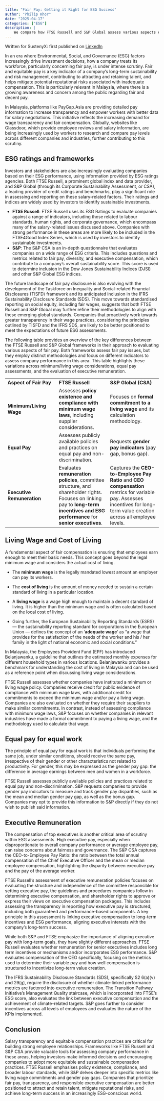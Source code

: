 ```yaml
---
title: "Fair Pay: Getting it Right for ESG Success"
author: "Philip Khor"
date: "2025-04-17"
categories: ["ESG"]
description: |
    We compare how FTSE Russell and S&P Global assess various aspects of fair pay within their ESG ratings methodologies. By highlighting the key differences in their approaches to minimum/living wage, equal pay, and executive remuneration, this article seeks to enhance understanding of these critical social indicators and their significance in ESG evaluations.
---
```


::: callout-note
Written for SustenyX: first published on [LinkedIn](https://www.linkedin.com/pulse/fair-pay-getting-right-esg-success-sustenyx-o3vec/?trackingId=6Y2m7MxehIXRbzqCs7W69w%3D%3D)
:::

In an era where Environmental, Social, and Governance (ESG) factors increasingly drive investment decisions, how a company treats its workforce, particularly concerning fair pay, is under intense scrutiny. Fair and equitable pay is a key indicator of a company's long-term sustainability and risk management, contributing to attracting and retaining talent, and helps mitigate potential reputational risks associated with inadequate compensation. This is particularly relevant in Malaysia, where there is a growing awareness and concern among the public regarding fair and decent pay.

In Malaysia, platforms like PayGap.Asia are providing detailed pay information to increase transparency and empower workers with better data for salary negotiations. This initiative reflects the increasing demand for wage transparency and fair compensation. Globally, websites like Glassdoor, which provide employee reviews and salary information, are being increasingly used by workers to research and compare pay levels across different companies and industries, further contributing to this scrutiny.

## ESG ratings and frameworks

Investors and stakeholders are also increasingly evaluating companies based on their ESG performance, using information provided by ESG ratings agencies. Both FTSE Russell, a prominent global index and data provider, and S&P Global (through its Corporate Sustainability Assessment, or CSA), a leading provider of credit ratings and benchmarks, play a significant role in assessing and reporting on these salary-related factors. Their ratings and indices are widely used by investors to identify sustainable investments.

-   **FTSE Russell**: FTSE Russell uses its ESG Ratings to evaluate companies against a range of indicators, including those related to labour standards, human rights, and corporate governance, which encompass many of the salary-related issues discussed above. Companies with strong performance in these areas are more likely to be included in the FTSE4Good Index Series, which is used by investors to identify sustainable investments.
-   **S&P**: The S&P CSA is an in-depth questionnaire that evaluates companies on a wide range of ESG criteria. This includes questions and metrics related to fair pay, diversity, and executive compensation, which contribute to a company's overall sustainability score. This score is used to determine inclusion in the Dow Jones Sustainability Indices (DJSI) and other S&P Global ESG indices.

The future landscape of fair pay disclosure is also evolving with the development of the Taskforce on Inequality and Social-related Financial Disclosures (TISFD) framework and its anticipated inclusion in the IFRS Sustainability Disclosure Standards (SDS). This move towards standardised reporting on social equity, including fair wages, suggests that both FTSE Russell and S&P Global may further refine their methodologies to align with these emerging global standards. Companies that proactively work towards greater transparency in their wage practices, considering the principles outlined by TISFD and the IFRS SDS, are likely to be better positioned to meet the expectations of future ESG assessments.

The following table provides an overview of the key differences between the FTSE Russell and S&P Global frameworks in their approach to evaluating various aspects of fair pay. Both frameworks assess fair pay issues, but they employ distinct methodologies and focus on different indicators to assess company performance in this area. This table highlights these variations across minimum/living wage considerations, equal pay assessments, and the evaluation of executive remuneration.

|  |  |  |
|------------------------|------------------------|------------------------|
| **Aspect of Fair Pay** | **FTSE Russell** | **S&P Global (CSA)** |
| **Minimum/Living Wage** | Assesses **policy existence and compliance with minimum wage laws**, including supplier considerations.  | Focuses on **formal commitment to a living wage** and its calculation methodology. |
| **Equal Pay** | Assesses publicly available policies and practices on equal pay and non-discrimination. | Requests **gender pay indicators** (pay gap, bonus gap). |
| **Executive Remuneration** | Evaluates **remuneration policies**, committee structure, and shareholder rights. Focuses on linking pay to **long-term incentives and ESG performance** for **senior executives**. | Captures the **CEO-to-Employee Pay Ratio** and **CEO compensation** metrics for variable pay. Assesses incentives for long-term value creation across all employee levels. |

## Living Wage and Cost of Living

A fundamental aspect of fair compensation is ensuring that employees earn enough to meet their basic needs. This concept goes beyond the legal minimum wage and considers the actual cost of living.

-   The **minimum wage** is the legally mandated lowest amount an employer can pay its workers. 

-   The **cost of living** is the amount of money needed to sustain a certain standard of living in a particular location. 

-   A **living wage** is a wage high enough to maintain a decent standard of living. It is higher than the minimum wage and is often calculated based on the local cost of living. 

-   Going further, the European Sustainability Reporting Standards (ESRS) — the sustainability reporting standard for corporations in the European Union — defines the concept of an ‘**adequate wage**’ as “a wage that provides for the satisfaction of the needs of the worker and his / her family in the light of national economic and social conditions.”

In Malaysia, the Employees Provident Fund (EPF) has introduced Belanjawanku, a guideline that outlines the estimated monthly expenses for different household types in various locations. Belanjawanku provides a benchmark for understanding the cost of living in Malaysia and can be used as a reference point when discussing living wage considerations.

FTSE Russell assesses whether companies have instituted a minimum or living wage policy. Companies receive credit for public evidence of compliance with minimum wage laws, with additional credit for commitments to exceed the minimum wage and/or pay a living wage. Companies are also evaluated on whether they require their suppliers to make similar commitments. In contrast, instead of assessing compliance with minimum wage laws, S&P focuses on whether companies in relevant industries have made a formal commitment to paying a living wage, and the methodology used to calculate that wage.

## Equal pay for equal work

The principle of equal pay for equal work is that individuals performing the same job, under similar conditions, should receive the same pay, irrespective of their gender or other characteristics not related to productivity. For gender, this may be expressed as the gender pay gap: the difference in average earnings between men and women in a workforce.

FTSE Russell assesses publicly available policies and practices related to equal pay and non-discrimination. S&P requests companies to provide gender pay indicators to measure and track gender pay disparities, such as the mean and median gender pay gap, as well as the bonus gap. Companies may opt to provide this information to S&P directly if they do not wish to publish said information.

## Executive Remuneration

The compensation of top executives is another critical area of scrutiny within ESG assessments. High executive pay, especially when disproportionate to overall company performance or average employee pay, can raise concerns about fairness and governance. The S&P CSA captures the CEO-to-Employee Pay Ratio: the ratio between the total annual compensation of the Chief Executive Officer and the mean or median employee compensation, highlighting the disparity between executive pay and the pay of the average worker.

FTSE Russell's assessment of executive remuneration policies focuses on evaluating the structure and independence of the committee responsible for setting executive pay, the guidelines and procedures companies follow in determining executive compensation, and shareholder rights to approve or express their views on executive compensation packages. This includes assessing the transparency in reporting how executive pay is structured, including both guaranteed and performance-based components. A key principle in this assessment is linking executive compensation to long-term incentives and ESG performance, aligning executive interests with the company's long-term success.

While both S&P and FTSE emphasize the importance of aligning executive pay with long-term goals, they have slightly different approaches. FTSE Russell evaluates whether remuneration for senior executives includes long term incentives or mechanisms and/or incorporates ESG performance. S&P evaluates compensation of the CEO specifically, focusing on the metrics used to determine their variable pay and how well compensation is structured to incentivize long-term value creation.

The IFRS Sustainability Disclosure Standards (SDS), specifically S2 6(a)(v) and 29(g), require the disclosure of whether climate-linked performance metrics are factored into executive remuneration. The Transition Pathway Initiative’s Management Quality staircase, which is incorporated into FTSE’s ESG score, also evaluates the link between executive compensation and the achievement of climate-related targets. S&P goes further to consider incentives across all levels of employees and evaluates the nature of the KPIs implemented.

## Conclusion

Salary transparency and equitable compensation practices are critical for building strong employee relationships. Frameworks like FTSE Russell and S&P CSA provide valuable tools for assessing company performance in these areas, helping investors make informed decisions and encouraging companies to adopt more equitable and sustainable compensation practices. FTSE Russell emphasises policy existence, compliance, and broader labour standards, while S&P delves deeper into specific metrics like living wage commitments and gender pay gaps. Companies that prioritize fair pay, transparency, and responsible executive compensation are better positioned to attract and retain talent, mitigate reputational risks, and achieve long-term success in an increasingly ESG-conscious world.